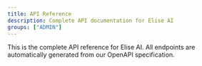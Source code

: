 ```yaml
---
title: API Reference
description: Complete API documentation for Elise AI
groups: ["ADMIN"]
---
```


<Note>
  This is the complete API reference for Elise AI. All endpoints are automatically generated from our OpenAPI specification.
</Note>
